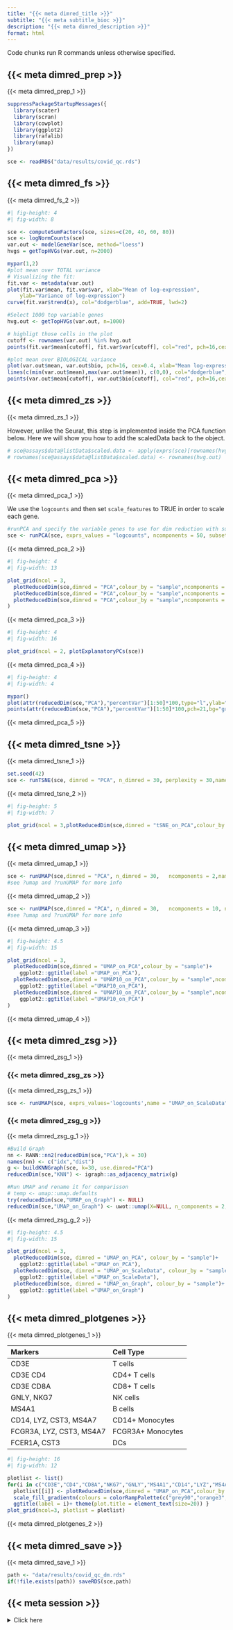 ```yaml
---
title: "{{< meta dimred_title >}}"
subtitle: "{{< meta subtitle_bioc >}}"
description: "{{< meta dimred_description >}}"
format: html
---
```


::: {.callout-note}
Code chunks run R commands unless otherwise specified.
:::

## {{< meta dimred_prep >}}

{{< meta dimred_prep_1 >}}

```r
suppressPackageStartupMessages({
  library(scater)
  library(scran)
  library(cowplot)
  library(ggplot2)
  library(rafalib)
  library(umap)
})

sce <- readRDS("data/results/covid_qc.rds")
```

## {{< meta dimred_fs >}}

{{< meta dimred_fs_2 >}}

```r
#| fig-height: 4
#| fig-width: 8

sce <- computeSumFactors(sce, sizes=c(20, 40, 60, 80))
sce <- logNormCounts(sce)
var.out <- modelGeneVar(sce, method="loess")
hvgs = getTopHVGs(var.out, n=2000)

mypar(1,2)
#plot mean over TOTAL variance
# Visualizing the fit:
fit.var <- metadata(var.out)
plot(fit.var$mean, fit.var$var, xlab="Mean of log-expression",
    ylab="Variance of log-expression")
curve(fit.var$trend(x), col="dodgerblue", add=TRUE, lwd=2)

#Select 1000 top variable genes
hvg.out <- getTopHVGs(var.out, n=1000)

# highligt those cells in the plot
cutoff <- rownames(var.out) %in% hvg.out
points(fit.var$mean[cutoff], fit.var$var[cutoff], col="red", pch=16,cex=.6)

#plot mean over BIOLOGICAL variance
plot(var.out$mean, var.out$bio, pch=16, cex=0.4, xlab="Mean log-expression", ylab="Variance of log-expression")
lines(c(min(var.out$mean),max(var.out$mean)), c(0,0), col="dodgerblue", lwd=2)
points(var.out$mean[cutoff], var.out$bio[cutoff], col="red", pch=16,cex=.6)
```

## {{< meta dimred_zs >}}

{{< meta dimred_zs_1 >}}

However, unlike the Seurat, this step is implemented inside the PCA function below. Here we will show you how to add the scaledData back to the object.

```r
# sce@assays$data@listData$scaled.data <- apply(exprs(sce)[rownames(hvg.out),,drop=FALSE],2,function(x) scale(x,T,T))
# rownames(sce@assays$data@listData$scaled.data) <- rownames(hvg.out)
```


## {{< meta dimred_pca >}}

{{< meta dimred_pca_1 >}}

We use the `logcounts` and then set `scale_features` to TRUE in order to scale each gene.

```r
#runPCA and specify the variable genes to use for dim reduction with subset_row
sce <- runPCA(sce, exprs_values = "logcounts", ncomponents = 50, subset_row = hvg.out, scale = TRUE)
```

{{< meta dimred_pca_2 >}}

```r
#| fig-height: 4
#| fig-width: 13

plot_grid(ncol = 3,
  plotReducedDim(sce,dimred = "PCA",colour_by = "sample",ncomponents = 1:2,point_size = 0.6),
  plotReducedDim(sce,dimred = "PCA",colour_by = "sample",ncomponents = 3:4,point_size = 0.6),
  plotReducedDim(sce,dimred = "PCA",colour_by = "sample",ncomponents = 5:6,point_size = 0.6)
)
```

{{< meta dimred_pca_3 >}}

```r
#| fig-height: 4
#| fig-width: 16

plot_grid(ncol = 2, plotExplanatoryPCs(sce))
```

{{< meta dimred_pca_4 >}}

```r
#| fig-height: 4
#| fig-width: 4

mypar()
plot(attr(reducedDim(sce,"PCA"),"percentVar")[1:50]*100,type="l",ylab="% variance",xlab="Principal component #")
points(attr(reducedDim(sce,"PCA"),"percentVar")[1:50]*100,pch=21,bg="grey",cex=.5)
```

{{< meta dimred_pca_5 >}}

## {{< meta dimred_tsne >}}

{{< meta dimred_tsne_1 >}}

```r
set.seed(42)
sce <- runTSNE(sce, dimred = "PCA", n_dimred = 30, perplexity = 30,name = "tSNE_on_PCA")
```

{{< meta dimred_tsne_2 >}}

```r
#| fig-height: 5
#| fig-width: 7

plot_grid(ncol = 3,plotReducedDim(sce,dimred = "tSNE_on_PCA",colour_by = "sample"))
```

## {{< meta dimred_umap >}}

{{< meta dimred_umap_1 >}}

```r
sce <- runUMAP(sce,dimred = "PCA", n_dimred = 30,   ncomponents = 2,name = "UMAP_on_PCA")
#see ?umap and ?runUMAP for more info
```

{{< meta dimred_umap_2 >}}

```r
sce <- runUMAP(sce,dimred = "PCA", n_dimred = 30,   ncomponents = 10, name = "UMAP10_on_PCA")
#see ?umap and ?runUMAP for more info
```

{{< meta dimred_umap_3 >}}

```r
#| fig-height: 4.5
#| fig-width: 15

plot_grid(ncol = 3,
  plotReducedDim(sce,dimred = "UMAP_on_PCA",colour_by = "sample")+
    ggplot2::ggtitle(label ="UMAP_on_PCA"),
  plotReducedDim(sce,dimred = "UMAP10_on_PCA",colour_by = "sample",ncomponents = 1:2)+
    ggplot2::ggtitle(label ="UMAP10_on_PCA"),
  plotReducedDim(sce,dimred = "UMAP10_on_PCA",colour_by = "sample",ncomponents = 3:4)+
    ggplot2::ggtitle(label ="UMAP10_on_PCA")
)
```

::: {.callout-note title="Discuss"}
{{< meta dimred_umap_4 >}}
:::

## {{< meta dimred_zsg >}}

{{< meta dimred_zsg_1 >}}

### {{< meta dimred_zsg_zs >}}

{{< meta dimred_zsg_zs_1 >}}

```r
sce <- runUMAP(sce, exprs_values='logcounts',name = "UMAP_on_ScaleData")
```

### {{< meta dimred_zsg_g >}}

{{< meta dimred_zsg_g_1 >}}

```r
#Build Graph
nn <- RANN::nn2(reducedDim(sce,"PCA"),k = 30)
names(nn) <- c("idx","dist")
g <- buildKNNGraph(sce, k=30, use.dimred="PCA")
reducedDim(sce,"KNN") <- igraph::as_adjacency_matrix(g)

#Run UMAP and rename it for comparisson
# temp <- umap::umap.defaults
try(reducedDim(sce,"UMAP_on_Graph") <- NULL)
reducedDim(sce,"UMAP_on_Graph") <- uwot::umap(X=NULL, n_components = 2, nn_method=nn)
```

{{< meta dimred_zsg_g_2 >}}

```r
#| fig-height: 4.5
#| fig-width: 15

plot_grid(ncol = 3,
  plotReducedDim(sce, dimred = "UMAP_on_PCA", colour_by = "sample")+
    ggplot2::ggtitle(label ="UMAP_on_PCA"),
  plotReducedDim(sce, dimred = "UMAP_on_ScaleData", colour_by = "sample")+
    ggplot2::ggtitle(label ="UMAP_on_ScaleData"),
  plotReducedDim(sce, dimred = "UMAP_on_Graph", colour_by = "sample")+
    ggplot2::ggtitle(label ="UMAP_on_Graph")
)
```

## {{< meta dimred_plotgenes >}}

{{< meta dimred_plotgenes_1 >}}

|Markers|Cell Type|
|:---|:---|
|CD3E|T cells|
|CD3E CD4|CD4+ T cells|
|CD3E CD8A|CD8+ T cells|
|GNLY, NKG7|NK cells|
|MS4A1|B cells|
|CD14, LYZ, CST3, MS4A7|CD14+ Monocytes|
|FCGR3A, LYZ, CST3, MS4A7|FCGR3A+  Monocytes|
|FCER1A, CST3|DCs|

```r
#| fig-height: 16
#| fig-width: 12

plotlist <- list()
for(i in c("CD3E","CD4","CD8A","NKG7","GNLY","MS4A1","CD14","LYZ","MS4A7","FCGR3A","CST3","FCER1A")){
  plotlist[[i]] <- plotReducedDim(sce,dimred = "UMAP_on_PCA",colour_by = i,by_exprs_values = "logcounts") +
  scale_fill_gradientn(colours = colorRampPalette(c("grey90","orange3","firebrick","firebrick","red","red" ))(10)) +
  ggtitle(label = i)+ theme(plot.title = element_text(size=20)) }
plot_grid(ncol=3, plotlist = plotlist)
```

:::{.callout-note title="Discuss"}
{{< meta dimred_plotgenes_2 >}}
:::

## {{< meta dimred_save >}}

{{< meta dimred_save_1 >}}

```r
path <- "data/results/covid_qc_dm.rds"
if(!file.exists(path)) saveRDS(sce,path)
```

## {{< meta session >}}

<details>
  <summary>Click here</summary>

```r
sessionInfo()
```

</details>
